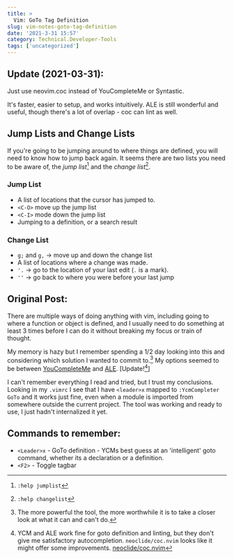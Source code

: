 ```yaml
---
title: >
  Vim: GoTo Tag Definition
slug: vim-notes-goto-tag-definition
date: '2021-3-31 15:57'
category: Technical.Developer-Tools
tags: ['uncategorized']
---
```


## Update (2021-03-31):

Just use neovim.coc instead of YouCompleteMe or Syntastic.

It's faster, easier to setup, and works intuitively. ALE is still wonderful and
useful, though there's a lot of overlap - coc can lint as well.

## Jump Lists and Change Lists

If you're going to be jumping around to where things are defined, you will need
to know how to jump back again. It seems there are two lists you need to be
aware of, the _jump list_[^1] and the _change
list_[^2].

### Jump List

- A list of locations that the cursor has jumped to.
- `<C-O>` move up the jump list
- `<C-I>` mode down the jump list
- Jumping to a definition, or a search result

### Change List

- `g;` and `g,` → move up and down the change list
- A list of locations where a change was made.
- `'.` → go to the location of your last edit (`.` is a mark).
- `''` → go back to where you were before your last jump

## Original Post:

There are multiple ways of doing anything with vim, including going to where a
function or object is defined, and I usually need to do something at least 3 times
before I can do it without breaking my focus or train of thought.

My memory is hazy but I remember spending a 1/2 day looking into this and
considering which solution I wanted to commit to.[^3] My options seemed to be between
[YouCompleteMe](https://github.com/ycm-core/YouCompleteMe) and
[ALE](https://github.com/dense-analysis/ale). [Update![^4]]

I can't remember everything I read and tried, but I trust my conclusions.
Looking in my `.vimrc` I see that I have `<leader>x` mapped to `:YcmCompleter GoTo` and it works just fine, even when a module is imported from somewhere
outside the current project. The tool was working and ready to use, I just
hadn't internalized it yet.

## Commands to remember:

- `<Leader>x` - GoTo definition - YCMs best guess at an 'intelligent' goto
  command, whether its a declaration or a definition.
- `<F2>` - Toggle tagbar

[^1]: `:help jumplist`
[^2]: `:help changelist`
[^3]:
    The more powerful the tool, the more worthwhile it is to take a closer
    look at what it can and can't do.

[^4]:
    YCM and ALE work fine for goto definition and linting, but they don't give
    me satisfactory autocompletion. `neoclide/coc.nvim` looks like it might offer
    some improvements.
    [neoclide/coc.nvim](https://www.vimfromscratch.com/articles/vim-for-python/)
